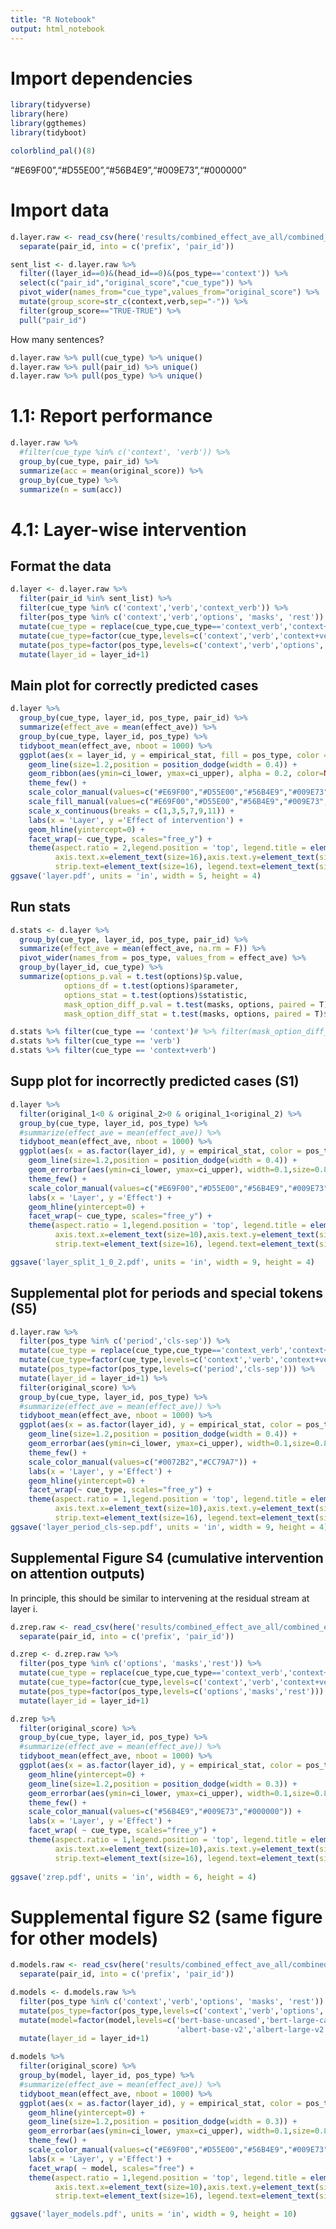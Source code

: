 ```yaml
---
title: "R Notebook"
output: html_notebook
---
```


# Import dependencies

```r
library(tidyverse)
library(here)
library(ggthemes)
library(tidyboot)
```

```r
colorblind_pal()(8)
```
"#E69F00","#D55E00","#56B4E9","#009E73","#000000"

# Import data

```r
d.layer.raw <- read_csv(here('results/combined_effect_ave_all/combined_effect_ave_layer-query-key-value_multihead_albert-xxlarge-v2.csv')) %>%
  separate(pair_id, into = c('prefix', 'pair_id'))

sent_list <- d.layer.raw %>%
  filter((layer_id==0)&(head_id==0)&(pos_type=='context')) %>%
  select(c("pair_id","original_score","cue_type")) %>%
  pivot_wider(names_from="cue_type",values_from="original_score") %>%
  mutate(group_score=str_c(context,verb,sep="-")) %>%
  filter(group_score=="TRUE-TRUE") %>%
  pull("pair_id")
```

How many sentences?

```r
d.layer.raw %>% pull(cue_type) %>% unique()
d.layer.raw %>% pull(pair_id) %>% unique()
d.layer.raw %>% pull(pos_type) %>% unique()
```

# 1.1: Report performance

```r
d.layer.raw %>%
  #filter(cue_type %in% c('context', 'verb')) %>%
  group_by(cue_type, pair_id) %>%
  summarize(acc = mean(original_score)) %>%
  group_by(cue_type) %>%
  summarize(n = sum(acc))
```

# 4.1: Layer-wise intervention

## Format the data

```r
d.layer <- d.layer.raw %>%
  filter(pair_id %in% sent_list) %>%
  filter(cue_type %in% c('context','verb','context_verb')) %>%
  filter(pos_type %in% c('context','verb','options', 'masks', 'rest')) %>%
  mutate(cue_type = replace(cue_type,cue_type=='context_verb','context+verb')) %>%
  mutate(cue_type=factor(cue_type,levels=c('context','verb','context+verb'))) %>%
  mutate(pos_type=factor(pos_type,levels=c('context','verb','options','masks','rest'))) %>%
  mutate(layer_id = layer_id+1)
```

## Main plot for correctly predicted cases

```r
d.layer %>%
  group_by(cue_type, layer_id, pos_type, pair_id) %>%
  summarize(effect_ave = mean(effect_ave)) %>%
  group_by(cue_type, layer_id, pos_type) %>%
  tidyboot_mean(effect_ave, nboot = 1000) %>%
  ggplot(aes(x = layer_id, y = empirical_stat, fill = pos_type, color = pos_type, group = pos_type)) +
    geom_line(size=1.2,position = position_dodge(width = 0.4)) +
    geom_ribbon(aes(ymin=ci_lower, ymax=ci_upper), alpha = 0.2, color=NA,) +
    theme_few() +
    scale_color_manual(values=c("#E69F00","#D55E00","#56B4E9","#009E73","#000000")) +
    scale_fill_manual(values=c("#E69F00","#D55E00","#56B4E9","#009E73","#000000")) +
    scale_x_continuous(breaks = c(1,3,5,7,9,11)) +
    labs(x = 'Layer', y ='Effect of intervention') +
    geom_hline(yintercept=0) +
    facet_wrap(~ cue_type, scales="free_y") +
    theme(aspect.ratio = 2,legend.position = 'top', legend.title = element_blank(), 
          axis.text.x=element_text(size=16),axis.text.y=element_text(size=16), axis.title=element_text(size=18),
          strip.text=element_text(size=16), legend.text=element_text(size=16)) 
ggsave('layer.pdf', units = 'in', width = 5, height = 4)
```

## Run stats

```r
d.stats <- d.layer %>%
  group_by(cue_type, layer_id, pos_type, pair_id) %>%
  summarize(effect_ave = mean(effect_ave, na.rm = F)) %>% 
  pivot_wider(names_from = pos_type, values_from = effect_ave) %>%
  group_by(layer_id, cue_type) %>%
  summarize(options_p.val = t.test(options)$p.value,
            options_df = t.test(options)$parameter,
            options_stat = t.test(options)$statistic,
            mask_option_diff_p.val = t.test(masks, options, paired = T)$p.value,
            mask_option_diff_stat = t.test(masks, options, paired = T)$statistic) 

d.stats %>% filter(cue_type == 'context')# %>% filter(mask_option_diff_p.val < 0.05/60)
d.stats %>% filter(cue_type == 'verb')
d.stats %>% filter(cue_type == 'context+verb')

```

## Supp plot for incorrectly predicted cases (S1)

```r
d.layer %>%
  filter(original_1<0 & original_2>0 & original_1<original_2) %>%
  group_by(cue_type, layer_id, pos_type) %>%
  #summarize(effect_ave = mean(effect_ave)) %>%
  tidyboot_mean(effect_ave, nboot = 1000) %>%
  ggplot(aes(x = as.factor(layer_id), y = empirical_stat, color = pos_type, group = pos_type)) +
    geom_line(size=1.2,position = position_dodge(width = 0.4)) +
    geom_errorbar(aes(ymin=ci_lower, ymax=ci_upper), width=0.1,size=0.8,linetype='solid',position = position_dodge(width = 0.4)) +
    theme_few() +
    scale_color_manual(values=c("#E69F00","#D55E00","#56B4E9","#009E73","#000000")) +
    labs(x = 'Layer', y ='Effect') +
    geom_hline(yintercept=0) +
    facet_wrap(~ cue_type, scales="free_y") +
    theme(aspect.ratio = 1,legend.position = 'top', legend.title = element_blank(), 
          axis.text.x=element_text(size=10),axis.text.y=element_text(size=14), axis.title=element_text(size=18),
          strip.text=element_text(size=16), legend.text=element_text(size=16)) 

ggsave('layer_split_1_0_2.pdf', units = 'in', width = 9, height = 4)
```

## Supplemental plot for periods and special tokens (S5)

```r
d.layer.raw %>%
  filter(pos_type %in% c('period','cls-sep')) %>%
  mutate(cue_type = replace(cue_type,cue_type=='context_verb','context+verb')) %>%
  mutate(cue_type=factor(cue_type,levels=c('context','verb','context+verb'))) %>%
  mutate(pos_type=factor(pos_type,levels=c('period','cls-sep'))) %>%
  mutate(layer_id = layer_id+1) %>%
  filter(original_score) %>%
  group_by(cue_type, layer_id, pos_type) %>%
  #summarize(effect_ave = mean(effect_ave)) %>%
  tidyboot_mean(effect_ave, nboot = 1000) %>%
  ggplot(aes(x = as.factor(layer_id), y = empirical_stat, color = pos_type, group = pos_type)) +
    geom_line(size=1.2,position = position_dodge(width = 0.4)) +
    geom_errorbar(aes(ymin=ci_lower, ymax=ci_upper), width=0.1,size=0.8,linetype='solid',position = position_dodge(width = 0.4)) +
    theme_few() +
    scale_color_manual(values=c("#0072B2","#CC79A7")) +
    labs(x = 'Layer', y ='Effect') +
    geom_hline(yintercept=0) +
    facet_wrap(~ cue_type, scales="free_y") +
    theme(aspect.ratio = 1,legend.position = 'top', legend.title = element_blank(), 
          axis.text.x=element_text(size=10),axis.text.y=element_text(size=14), axis.title=element_text(size=18),
          strip.text=element_text(size=16), legend.text=element_text(size=16)) +
ggsave('layer_period_cls-sep.pdf', units = 'in', width = 9, height = 4)
```

## Supplemental Figure S4 (cumulative intervention on attention outputs)

In principle, this should be similar to intervening at the residual stream at layer i. 

```r
d.zrep.raw <- read_csv(here('results/combined_effect_ave_all/combined_effect_ave_z_rep_cascade_multihead_albert-xxlarge-v2.csv')) %>%
  separate(pair_id, into = c('prefix', 'pair_id'))

d.zrep <- d.zrep.raw %>%
  filter(pos_type %in% c('options', 'masks','rest')) %>%
  mutate(cue_type = replace(cue_type,cue_type=='context_verb','context+verb')) %>%
  mutate(cue_type=factor(cue_type,levels=c('context','verb','context+verb'))) %>%
  mutate(pos_type=factor(pos_type,levels=c('options','masks','rest'))) %>%
  mutate(layer_id = layer_id+1)

d.zrep %>%
  filter(original_score) %>%
  group_by(cue_type, layer_id, pos_type) %>%
  #summarize(effect_ave = mean(effect_ave)) %>%
  tidyboot_mean(effect_ave, nboot = 1000) %>%
  ggplot(aes(x = as.factor(layer_id), y = empirical_stat, color = pos_type, group = pos_type)) +
    geom_hline(yintercept=0) +
    geom_line(size=1.2,position = position_dodge(width = 0.3)) +
    geom_errorbar(aes(ymin=ci_lower, ymax=ci_upper), width=0.1,size=0.8,linetype='solid',position = position_dodge(width = 0.3)) +
    theme_few() +
    scale_color_manual(values=c("#56B4E9","#009E73","#000000")) +
    labs(x = 'Layer', y ='Effect') +
    facet_wrap( ~ cue_type, scales="free_y") +
    theme(aspect.ratio = 1,legend.position = 'top', legend.title = element_blank(), 
          axis.text.x=element_text(size=10),axis.text.y=element_text(size=14), axis.title=element_text(size=18),
          strip.text=element_text(size=16), legend.text=element_text(size=16)) 
  
ggsave('zrep.pdf', units = 'in', width = 6, height = 4)
```

# Supplemental figure S2 (same figure for other models)

```r
d.models.raw <- read_csv(here('results/combined_effect_ave_all/combined_effect_ave_layer-query-key-value_multihead_models.csv')) %>%
  separate(pair_id, into = c('prefix', 'pair_id'))

d.models <- d.models.raw %>%
  filter(pos_type %in% c('context','verb','options', 'masks', 'rest')) %>%
  mutate(pos_type=factor(pos_type,levels=c('context','verb','options','masks','rest'))) %>%
  mutate(model=factor(model,levels=c('bert-base-uncased','bert-large-cased','roberta-base','roberta-large',
                                     'albert-base-v2','albert-large-v2','albert-xlarge-v2','albert-xxlarge-v2'))) %>%
  mutate(layer_id = layer_id+1)

d.models %>%
  filter(original_score) %>%
  group_by(model, layer_id, pos_type) %>%
  #summarize(effect_ave = mean(effect_ave)) %>%
  tidyboot_mean(effect_ave, nboot = 1000) %>%
  ggplot(aes(x = as.factor(layer_id), y = empirical_stat, color = pos_type, group = pos_type)) +
    geom_hline(yintercept=0) +
    geom_line(size=1.2,position = position_dodge(width = 0.3)) +
    geom_errorbar(aes(ymin=ci_lower, ymax=ci_upper), width=0.1,size=0.8,linetype='solid',position = position_dodge(width = 0.3)) +
    theme_few() +
    scale_color_manual(values=c("#E69F00","#D55E00","#56B4E9","#009E73","#000000")) +
    labs(x = 'Layer', y ='Effect') +
    facet_wrap( ~ model, scales="free") +
    theme(aspect.ratio = 1,legend.position = 'top', legend.title = element_blank(), 
          axis.text.x=element_text(size=10),axis.text.y=element_text(size=14), axis.title=element_text(size=18),
          strip.text=element_text(size=16), legend.text=element_text(size=16)) 

ggsave('layer_models.pdf', units = 'in', width = 9, height = 10)
```
